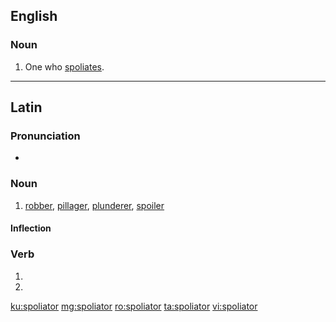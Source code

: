 ==English==

===Noun===
{{en-noun}}

# {{context|obsolete|lang=en}} One who [[spoliate]]s.

----

==Latin==

===Pronunciation===
* {{la-pronunc|spoliātor}}

===Noun===
{{la-noun|spoliātor||spoliātōris|m|third}}

# [[robber]], [[pillager]], [[plunderer]], [[spoiler]]

====Inflection====
{{la-decl-3rd|spoliātor|spoliātōr}}

===Verb===
{{la-verb-form|spoliātor}}

# {{inflection of|spoliō||2|s|futr|pasv|impr|lang=la}}
# {{inflection of|spoliō||3|s|futr|pasv|impr|lang=la}}

[[ku:spoliator]]
[[mg:spoliator]]
[[ro:spoliator]]
[[ta:spoliator]]
[[vi:spoliator]]